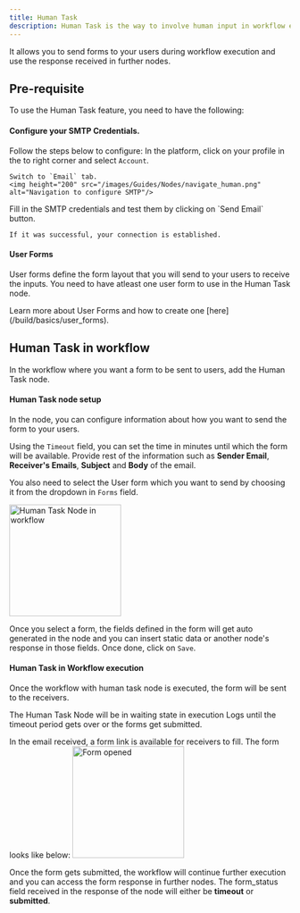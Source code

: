 ```yaml
---
title: Human Task
description: Human Task is the way to involve human input in workflow execution to bring a layer of user interaction.
---
```


It allows you to send forms to your users during workflow execution and use the response received in further nodes. 

## Pre-requisite

To use the Human Task feature, you need to have the following:

#### Configure your SMTP Credentials.

Follow the steps below to configure:
<Steps>
  <Step title="Navigate for setup">
    In the platform, click on your profile in the to right corner and select `Account`.

    Switch to `Email` tab.
    <img height="200" src="/images/Guides/Nodes/navigate_human.png" alt="Navigation to configure SMTP"/>
  </Step>
  <Step title="Provide required credentials & test">
    Fill in the SMTP credentials and test them by clicking on `Send Email` button.

    If it was successful, your connection is established.
  </Step>
</Steps>

#### User Forms

User forms define the form layout that you will send to your users to receive the inputs. You need to have atleast one user form to use in the Human Task node.

<Tip>
Learn more about User Forms and how to create one [here](/build/basics/user_forms).
</Tip>

## Human Task in workflow

In the workflow where you want a form to be sent to users, add the Human Task node. 

#### Human Task node setup

In the node, you can configure information about how you want to send the form to your users.

Using the `Timeout` field, you can set the time in minutes until which the form will be available. Provide rest of the information such as **Sender Email**, **Receiver's Emails**, **Subject** and **Body** of the email.

You also need to select the User form which you want to send by choosing it from the dropdown in `Forms` field.

 <img height="200" src="/images/Guides/Nodes/add_human.png" alt="Human Task Node in workflow"/>

 Once you select a form, the fields defined in the form will get auto generated in the node and you can insert static data or another node's response in those fields. Once done, click on `Save`.

#### Human Task in Workflow execution

Once the workflow with human task node is executed, the form will be sent to the receivers.

<Info>
The Human Task Node will be in waiting state in execution Logs until the timeout period gets over or the forms get submitted.
</Info>

In the email received, a form link is available for receivers to fill. The form looks like below:
 <img height="200" src="/images/Guides/Nodes/form.png" alt="Form opened"/>

Once the form gets submitted, the workflow will continue further execution and you can access the form response in further nodes.
<Tip>
The form_status field received in the response of the node will either be **timeout** or **submitted**. 
</Tip>
